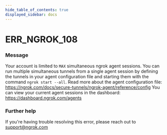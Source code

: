 ```yaml
---
hide_table_of_contents: true
displayed_sidebar: docs
---
```



# ERR_NGROK_108

### Message

Your account is limited to `MAX` simultaneous ngrok agent sessions.
You can run multiple simultaneous tunnels from a single agent session by defining the tunnels in your agent configuration file and starting them with the command `ngrok start --all`.
Read more about the agent configuration file: https://ngrok.com/docs/secure-tunnels/ngrok-agent/reference/config
You can view your current agent sessions in the dashboard:
https://dashboard.ngrok.com/agents

<ErrorDetails error="err_ngrok_108" />

### Further help

If you're having trouble resolving this error, please reach out to [support@ngrok.com](mailto:support@ngrok.com?subject=Help%20with%20ERR_NGROK_108)
